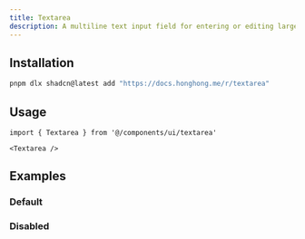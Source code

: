 ```yaml
---
title: Textarea
description: A multiline text input field for entering or editing larger amounts of text.
---
```


<ComponentPreview name='textarea/textarea' />

## Installation

```bash
pnpm dlx shadcn@latest add "https://docs.honghong.me/r/textarea"
```

## Usage

```tsx
import { Textarea } from '@/components/ui/textarea'
```

```tsx
<Textarea />
```

## Examples

### Default

<ComponentPreview name='textarea/textarea' />

### Disabled

<ComponentPreview name='textarea/disabled' />
